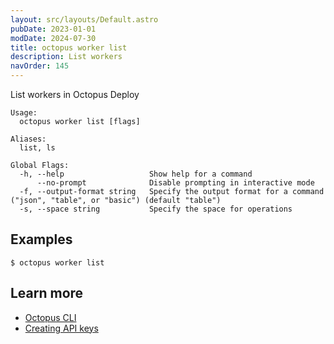 ```yaml
---
layout: src/layouts/Default.astro
pubDate: 2023-01-01
modDate: 2024-07-30
title: octopus worker list
description: List workers
navOrder: 145
---
```


List workers in Octopus Deploy

```
Usage:
  octopus worker list [flags]

Aliases:
  list, ls

Global Flags:
  -h, --help                   Show help for a command
      --no-prompt              Disable prompting in interactive mode
  -f, --output-format string   Specify the output format for a command ("json", "table", or "basic") (default "table")
  -s, --space string           Specify the space for operations

```

## Examples

<SamplesInstance />

```
$ octopus worker list

```

## Learn more

- [Octopus CLI](/docs/octopus-rest-api/cli)
- [Creating API keys](/docs/octopus-rest-api/how-to-create-an-api-key)